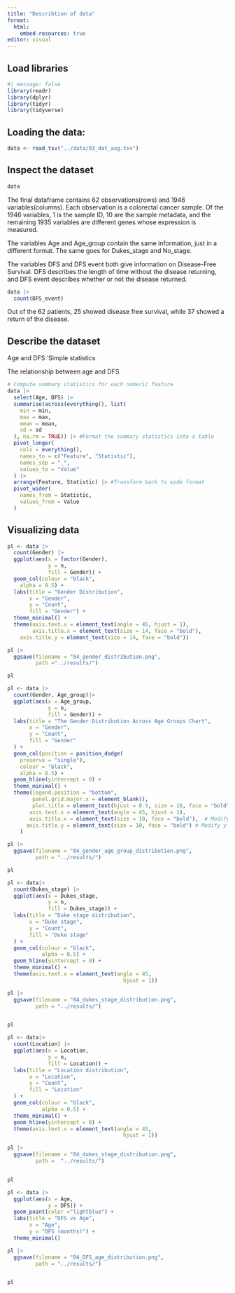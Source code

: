 ```yaml
---
title: "Describtion of data"
format:
  html:
    embed-resources: true
editor: visual
---
```


## Load libraries

```r
#| message: false
library(readr)
library(dplyr)
library(tidyr)
library(tidyverse)
```

## Loading the data:

```r
data <- read_tsv("../data/03_dat_aug.tsv")
```

## Inspect the dataset

```r
data
```

The final dataframe contains 62 observations(rows) and 1946 variables(columns). Each observation is a colorectal cancer sample. Of the 1946 variables, 1 is the sample ID, 10 are the sample metadata, and the remaining 1935 variables are different genes whose expression is measured.

The variables Age and Age_group contain the same information, just in a different format. The same goes for Dukes_stage and No_stage.

The variables DFS and DFS event both give information on Disease-Free Survival. DFS describes the length of time without the disease returning, and DFS event describes whether or not the disease returned.

```r
data |>
  count(DFS_event)
```

Out of the 62 patients, 25 showed disease free survival, while 37 showed a return of the disease.

## Describe the dataset

Age and DFS 'Simple statistics

The relationship between age and DFS

```r
# Compute summary statistics for each numeric feature
data |>
  select(Age, DFS) |> 
  summarise(across(everything(), list(
    min = min,
    max = max,
    mean = mean,
    sd = sd
  ), na.rm = TRUE)) |> #Format the summary statistics into a table
  pivot_longer(
    cols = everything(),
    names_to = c("Feature", "Statistic"),
    names_sep = "_",
    values_to = "Value"
  ) |>
  arrange(Feature, Statistic) |> #Transform back to wide format
  pivot_wider(
    names_from = Statistic,
    values_from = Value
  )
```

## Visualizing data

```r
pl <- data |>
  count(Gender) |> 
  ggplot(aes(x = factor(Gender),
             y = n,
             fill = Gender)) + 
  geom_col(colour = "black",
    alpha = 0.5) +
  labs(title = "Gender Distribution", 
       x = "Gender", 
       y = "Count", 
       fill = "Gender") +
  theme_minimal() +
  theme(axis.text.x = element_text(angle = 45, hjust = 1), 
        axis.title.x = element_text(size = 14, face = "bold"),
    axis.title.y = element_text(size = 14, face = "bold"))

pl |> 
  ggsave(filename = "04_gender_distribution.png",
         path ="../results/")

pl
```

```r
pl <- data |>
  count(Gender, Age_group)|>
  ggplot(aes(x = Age_group,
             y = n,
             fill = Gender)) +
  labs(title = "The Gender Distribution Across Age Groups Chart", 
       x = "Gender", 
       y = "Count", 
       fill = "Gender"
  ) +
  geom_col(position = position_dodge(
    preserve = "single"),
    colour = "black",
    alpha = 0.5) +
  geom_hline(yintercept = 0) +
  theme_minimal() +
  theme(legend.position = "bottom",
        panel.grid.major.x = element_blank(),
        plot.title = element_text(hjust = 0.5, size = 16, face = "bold"),
       axis.text.x = element_text(angle = 45, hjust = 1), 
       axis.title.x = element_text(size = 10, face = "bold"),  # Modify x-axis title font size and make it bold
      axis.title.y = element_text(size = 10, face = "bold") # Modify y-axis title font size and make it italic
    )

pl |> 
  ggsave(filename = "04_gender_age_group_distribution.png",
         path = "../results/")

pl
```

```r
pl <- data|>
  count(Dukes_stage) |> 
  ggplot(aes(x = Dukes_stage, 
             y = n,
             fill = Dukes_stage)) +
  labs(title = "Duke stage distribution", 
       x = "Duke stage", 
       y = "Count", 
       fill = "Duke stage"
  ) +
  geom_col(colour = "black",
           alpha = 0.5) +
  geom_hline(yintercept = 0) +
  theme_minimal() +
  theme(axis.text.x = element_text(angle = 45, 
                                     hjust = 1))

pl |> 
  ggsave(filename = "04_dukes_stage_distribution.png",
         path = "../results/")


pl
```

```r
pl <- data|>
  count(Location) |> 
  ggplot(aes(x = Location, 
             y = n,
             fill = Location)) +
  labs(title = "Location distribution", 
       x = "Location", 
       y = "Count", 
       fill = "Location"
  ) +
  geom_col(colour = "black",
           alpha = 0.5) +
  theme_minimal() +
  geom_hline(yintercept = 0) +
  theme(axis.text.x = element_text(angle = 45, 
                                     hjust = 1))

pl |> 
  ggsave(filename = "04_dukes_stage_distribution.png",
         path =  "../results/")


pl
```

```r
pl <- data |> 
  ggplot(aes(x = Age, 
             y = DFS)) +
  geom_point(color ="lightblue") +               
  labs(title = "DFS vs Age",
       x = "Age",
       y = "DFS (months)") +
  theme_minimal()

pl |> 
  ggsave(filename = "04_DFS_age_distribution.png",
         path = "../results/")


pl
```

